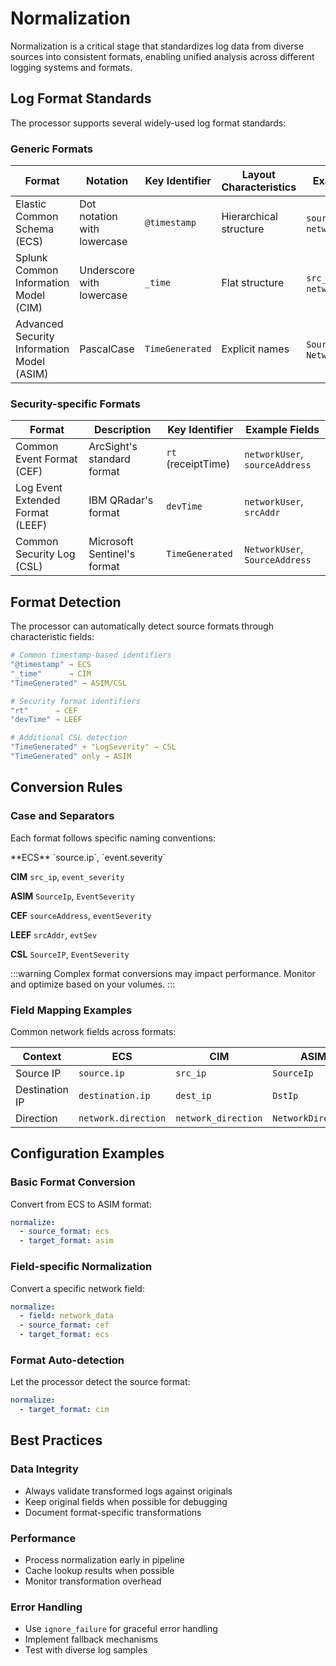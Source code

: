 # Normalization

Normalization is a critical stage that standardizes log data from diverse sources into consistent formats, enabling unified analysis across different logging systems and formats.

## Log Format Standards

The processor supports several widely-used log format standards:

### Generic Formats

|Format|Notation|Key Identifier|Layout Characteristics|Example Fields|
|---|---|---|---|---|
|Elastic Common Schema (ECS)|Dot notation with lowercase|`@timestamp`|Hierarchical structure|`source.ip`, `network.direction`|
|Splunk Common Information Model (CIM)|Underscore with lowercase|`_time`|Flat structure|`src_ip`, `network_direction`|
|Advanced Security Information Model (ASIM)|PascalCase|`TimeGenerated`|Explicit names|`SourceIp`, `NetworkDirection`|

### Security-specific Formats

|Format|Description|Key Identifier|Example Fields|
|---|---|---|---|
|Common Event Format (CEF)|ArcSight's standard format|`rt` (receiptTime)|`networkUser`, `sourceAddress`|
|Log Event Extended Format (LEEF)|IBM QRadar's format|`devTime`|`networkUser`, `srcAddr`|
|Common Security Log (CSL)|Microsoft Sentinel's format|`TimeGenerated`|`NetworkUser`, `SourceAddress`|

## Format Detection

The processor can automatically detect source formats through characteristic fields:

```yaml
# Common timestamp-based identifiers
"@timestamp" → ECS
"_time"      → CIM  
"TimeGenerated" → ASIM/CSL

# Security format identifiers
"rt"      → CEF
"devTime" → LEEF

# Additional CSL detection
"TimeGenerated" + "LogSeverity" → CSL
"TimeGenerated" only → ASIM
```

## Conversion Rules

### Case and Separators

Each format follows specific naming conventions:

<TermTable>
  <TermCol>**ECS**</TermCol>
  <DefCol>`source.ip`, `event.severity`</DefCol>

  <TermCol>**CIM**</TermCol>
  <DefCol>`src_ip`, `event_severity`</DefCol>

  <TermCol>**ASIM**</TermCol>
  <DefCol>`SourceIp`, `EventSeverity`</DefCol>

  <TermCol>**CEF**</TermCol>
  <DefCol>`sourceAddress`, `eventSeverity`</DefCol>

  <TermCol>**LEEF**</TermCol>
  <DefCol>`srcAddr`, `evtSev`</DefCol>

  <TermCol>**CSL**</TermCol>
  <DefCol>`SourceIP`, `EventSeverity`</DefCol>
</TermTable>

:::warning
Complex format conversions may impact performance. Monitor and optimize based on your volumes.
:::

### Field Mapping Examples

Common network fields across formats:

|Context|ECS|CIM|ASIM|CEF|LEEF|CSL|
|---|---|---|---|---|---|---|
|Source IP|`source.ip`|`src_ip`|`SourceIp`|`src`|`srcAddr`|`SourceIP`|
|Destination IP|`destination.ip`|`dest_ip`|`DstIp`|`dst`|`dstAddr`|`DestinationIP`|
|Direction|`network.direction`|`network_direction`|`NetworkDirection`|`networkDirection`|`netDir`|`NetworkDirection`|

## Configuration Examples

### Basic Format Conversion

Convert from ECS to ASIM format:

```yaml
normalize:
  - source_format: ecs
  - target_format: asim
```

### Field-specific Normalization

Convert a specific network field:

```yaml
normalize:
  - field: network_data
  - source_format: cef
  - target_format: ecs
```

### Format Auto-detection

Let the processor detect the source format:

```yaml
normalize:
  - target_format: cim
```

## Best Practices

### Data Integrity
- Always validate transformed logs against originals
- Keep original fields when possible for debugging
- Document format-specific transformations

### Performance
- Process normalization early in pipeline
- Cache lookup results when possible
- Monitor transformation overhead

### Error Handling
- Use `ignore_failure` for graceful error handling
- Implement fallback mechanisms
- Test with diverse log samples
